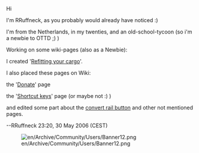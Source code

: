 Hi


I'm RRuffneck, as you probably would already have noticed :)

I'm from the Netherlands, in my twenties, and an old-school-tycoon (so i'm a newbie to OTTD ;)  )


Working on some wiki-pages (also as a Newbie):

I created '[[en/Manual/Refit|Refitting your cargo]]'.

I also placed these pages on Wiki:

the '[[en/Site support|Donate]]' page

the '[[en/Manual/Hotkeys|Shortcut keys]]' page (or maybe not :)  )


and edited some part about the [[en/Manual/Convert rail|convert rail button]] and other not mentioned pages.

--RRuffneck 23:20, 30 May 2006 (CEST)


[[File:en/Archive/Community/Users/Banner12.png]]